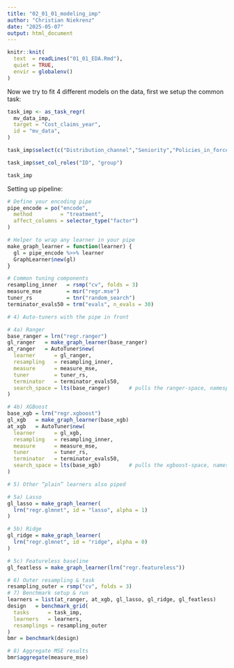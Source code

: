 ```yaml
---
title: "02_01_01_modeling_imp"
author: "Christian Niekrenz"
date: "2025-05-07"
output: html_document
---
```


```r
knitr::knit(
  text  = readLines("01_01_EDA.Rmd"),
  quiet = TRUE,
  envir = globalenv()
)
```

Now we try to fit 4 different models on the data, first we setup the common task:
```r
task_imp <- as_task_regr(
  mv_data_imp,
  target = "Cost_claims_year",
  id = "mv_data",
)

task_imp$select(c("Distribution_channel","Seniority","Policies_in_force","Max_policies","Max_products","Payment","N_claims_history","R_Claims_history","Type_risk","Area","Second_driver","Power","Cylinder_capacity","Value_vehicle","N_doors","Type_fuel","Weight","Age","Age_driving_licence","Vehicle_age","Exposure", "ID"))

task_imp$set_col_roles("ID", "group")

task_imp
```
Setting up pipeline:
```r
# Define your encoding pipe
pipe_encode = po("encode",
  method         = "treatment",
  affect_columns = selector_type("factor")
)

# Helper to wrap any learner in your pipe
make_graph_learner = function(learner) {
  gl = pipe_encode %>>% learner
  GraphLearner$new(gl)
}
```


```r
# Common tuning components
resampling_inner   = rsmp("cv", folds = 3)
measure_mse        = msr("regr.mse")
tuner_rs           = tnr("random_search")
terminator_evals50 = trm("evals", n_evals = 30)

# 4) Auto‐tuners with the pipe in front

# 4a) Ranger
base_ranger = lrn("regr.ranger")
gl_ranger   = make_graph_learner(base_ranger)
at_ranger   = AutoTuner$new(
  learner      = gl_ranger,
  resampling   = resampling_inner,
  measure      = measure_mse,
  tuner        = tuner_rs,
  terminator   = terminator_evals50,
  search_space = lts(base_ranger)      # pulls the ranger‐space, namespaced
)

# 4b) XGBoost
base_xgb = lrn("regr.xgboost")
gl_xgb   = make_graph_learner(base_xgb)
at_xgb   = AutoTuner$new(
  learner      = gl_xgb,
  resampling   = resampling_inner,
  measure      = measure_mse,
  tuner        = tuner_rs,
  terminator   = terminator_evals50,
  search_space = lts(base_xgb)         # pulls the xgboost‐space, namespaced
)

# 5) Other “plain” learners also piped

# 5a) Lasso
gl_lasso = make_graph_learner(
  lrn("regr.glmnet", id = "lasso", alpha = 1)
)

# 5b) Ridge
gl_ridge = make_graph_learner(
  lrn("regr.glmnet", id = "ridge", alpha = 0)
)

# 5c) Featureless baseline
gl_featless = make_graph_learner(lrn("regr.featureless"))
```

```r
# 6) Outer resampling & task
resampling_outer = rsmp("cv", folds = 3)
# 7) Benchmark setup & run
learners = list(at_ranger, at_xgb, gl_lasso, gl_ridge, gl_featless)
design   = benchmark_grid(
  tasks      = task_imp,
  learners   = learners,
  resamplings = resampling_outer
)
bmr = benchmark(design)

# 8) Aggregate MSE results
bmr$aggregate(measure_mse)
```




